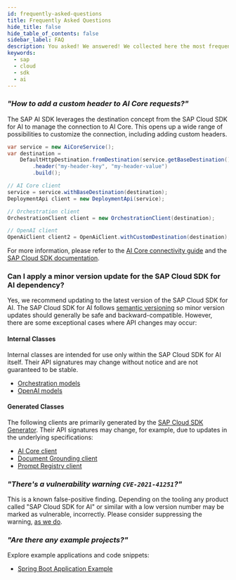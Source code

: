 ```yaml
---
id: frequently-asked-questions
title: Frequently Asked Questions
hide_title: false
hide_table_of_contents: false
sidebar_label: FAQ
description: You asked! We answered! We collected here the most frequent question about SAP Cloud SDK for Java.
keywords:
  - sap
  - cloud
  - sdk
  - ai
---
```


### _"How to add a custom header to AI Core requests?"_

The SAP AI SDK leverages the destination concept from the SAP Cloud SDK for AI to manage the connection to AI Core.
This opens up a wide range of possibilities to customize the connection, including adding custom headers.

```java
var service = new AiCoreService();
var destination =
    DefaultHttpDestination.fromDestination(service.getBaseDestination())
        .header("my-header-key", "my-header-value")
        .build();

// AI Core client
service = service.withBaseDestination(destination);
DeploymentApi client = new DeploymentApi(service);

// Orchestration client
OrchestrationClient client = new OrchestrationClient(destination);

// OpenAI client
OpenAiClient client2 = OpenAiClient.withCustomDestination(destination);
```

For more information, please refer to the [AI Core connectivity guide](connecting-to-ai-core) and the [SAP Cloud SDK documentation](https://sap.github.io/cloud-sdk/docs/java/features/connectivity/http-destinations).

### Can I apply a minor version update for the SAP Cloud SDK for AI dependency?
Yes, we recommend updating to the latest version of the SAP Cloud SDK for AI.
The SAP Cloud SDK for AI follows [semantic versioning](https://semver.org) so minor version updates should generally be safe and backward-compatible.
However, there are some exceptional cases where API changes may occur:

#### Internal Classes
Internal classes are intended for use only within the SAP Cloud SDK for AI itself. 
Their API signatures may change without notice and are not guaranteed to be stable.
- [Orchestration models](https://github.com/SAP/ai-sdk-java/tree/main/orchestration/src/main/java/com/sap/ai/sdk/orchestration/model)
- [OpenAI models](https://github.com/SAP/ai-sdk-java/tree/main/foundation-models/openai/src/main/java/com/sap/ai/sdk/foundationmodels/openai/generated/model)

#### Generated Classes
The following clients are primarily generated by the [SAP Cloud SDK Generator](https://sap.github.io/cloud-sdk/). 
Their API signatures may change, for example, due to updates in the underlying specifications:
- [AI Core client](https://github.com/SAP/ai-sdk-java/tree/main/core/src/main/java/com/sap/ai/sdk/core)
- [Document Grounding client](https://github.com/SAP/ai-sdk-java/tree/main/core-services/document-grounding)
- [Prompt Registry client](https://github.com/SAP/ai-sdk-java/tree/main/core-services/prompt-registry)

### _"There's a vulnerability warning `CVE-2021-41251`?"_

This is a known false-positive finding.
Depending on the tooling any product called "SAP Cloud SDK for AI" or similar with a low version number may be marked as vulnerable, incorrectly.
Please consider suppressing the warning, [as we do](https://github.com/SAP/ai-sdk-java/blob/main/.pipeline/dependency-check-suppression.xml).

### _"Are there any example projects?"_

Explore example applications and code snippets:

- [Spring Boot Application Example](https://github.com/SAP/ai-sdk-java/tree/main/sample-code/spring-app)
